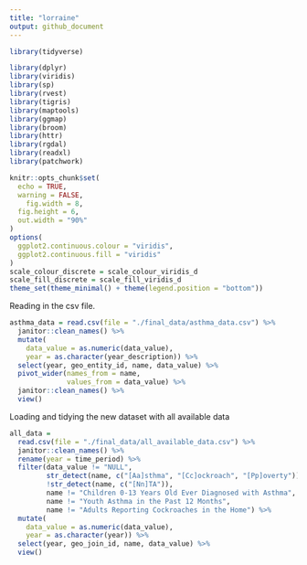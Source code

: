 ```yaml
---
title: "lorraine"
output: github_document
---
```


```r
library(tidyverse)

library(dplyr)
library(viridis)
library(sp)
library(rvest)
library(tigris)
library(maptools)
library(ggmap)
library(broom)
library(httr)
library(rgdal)
library(readxl)
library(patchwork)

knitr::opts_chunk$set(
  echo = TRUE,
  warning = FALSE,
	fig.width = 8, 
  fig.height = 6,
  out.width = "90%"
)
options(
  ggplot2.continuous.colour = "viridis",
  ggplot2.continuous.fill = "viridis"
)
scale_colour_discrete = scale_colour_viridis_d
scale_fill_discrete = scale_fill_viridis_d
theme_set(theme_minimal() + theme(legend.position = "bottom"))
```

Reading in the csv file. 

```r
asthma_data = read.csv(file = "./final_data/asthma_data.csv") %>%
  janitor::clean_names() %>%
  mutate(
    data_value = as.numeric(data_value), 
    year = as.character(year_description)) %>%
  select(year, geo_entity_id, name, data_value) %>%
  pivot_wider(names_from = name,
              values_from = data_value) %>%
  janitor::clean_names() %>%
  view()
```

Loading and tidying the new dataset with all available data

```r
all_data = 
  read.csv(file = "./final_data/all_available_data.csv") %>%
  janitor::clean_names() %>%
  rename(year = time_period) %>%
  filter(data_value != "NULL",
         str_detect(name, c("[Aa]sthma", "[Cc]ockroach", "[Pp]overty")),
         !str_detect(name, c("[Nn]TA")),
         name != "Children 0-13 Years Old Ever Diagnosed with Asthma",
         name != "Youth Asthma in the Past 12 Months",
         name != "Adults Reporting Cockroaches in the Home") %>%
  mutate(
    data_value = as.numeric(data_value), 
    year = as.character(year)) %>%
  select(year, geo_join_id, name, data_value) %>%
  view()
```



